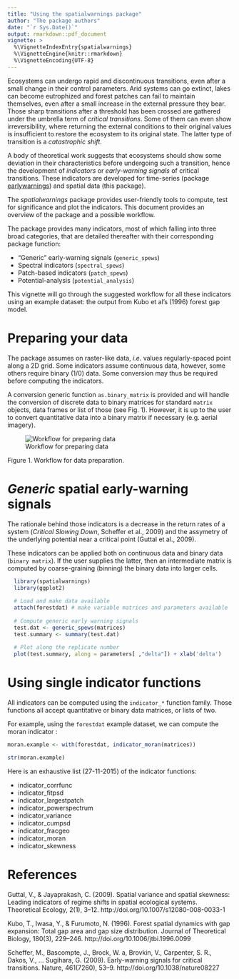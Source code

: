 ```yaml
---
title: "Using the spatialwarnings package"
author: "The package authors"
date: "`r Sys.Date()`"
output: rmarkdown::pdf_document
vignette: >
  %\VignetteIndexEntry{spatialwarnings}
  %\VignetteEngine{knitr::rmarkdown}
  %\VignetteEncoding{UTF-8}
---
```


Ecosystems can undergo rapid and discontinuous transitions, even after a small 
change in their control parameters. Arid systems can go extinct, lakes can 
become eutrophized and forest patches can fail to maintain themselves, even 
after a small increase in the external pressure they bear. Those sharp 
transitions after a threshold has been crossed are gathered under the umbrella 
term of *critical transitions*. Some of them can even show irreversibility, 
where returning the external conditions to their original values is 
insufficient to restore the ecosystem to its original state. The latter type of
transition is a *catastrophic shift*. 

A body of theoretical work suggests that ecosystems should show some 
deviation in their characteristics before undergoing such a transition, hence 
the development of *indicators* or *early-warning signals* of critical 
transitions. These indicators are developed for time-series (package 
[earlywarnings](https://cran.r-project.org/web/packages/earlywarnings/)) 
and spatial data (this package). 

The *spatialwarnings* package provides user-friendly tools to compute, test for
significance and plot the indicators. This document provides an overview of the 
package and a possible workflow. 

The package provides many indicators, most of which falling into three broad 
categories, that are detailed thereafter with their corresponding package 
function: 

- "Generic" early-warning signals (`generic_spews`)
- Spectral indicators (`spectral_spews`)
- Patch-based indicators (`patch_spews`)
- Potential-analysis (`potential_analysis`)

This vignette will go through the suggested workflow for all these indicators
using an example dataset: the output from Kubo et al's (1996) forest gap model.

# Preparing your data 

The package assumes on raster-like data, *i.e.* values regularly-spaced point 
along a 2D grid. Some indicators assume continuous data, however, some 
others require binary (1/0) data. Some conversion may thus be required before 
computing the indicators.

A conversion generic function `as.binary_matrix` is provided and will handle the 
conversion of discrete data to binary matrices for standard `matrix` objects, 
data frames or list of those (see Fig. 1). However, it is up to the user to 
convert quantitative data into a binary matrix if necessary (e.g. aerial 
imagery). 

![Workflow for preparing data](prepare_data.png)

Figure 1. Workflow for data preparation. 

<!-- we could add a conversion from raster -->

# *Generic* spatial early-warning signals

The rationale behind those indicators is a decrease in the return rates of a 
system (*Critical Slowing Down*, Scheffer et al., 2009) and the assymetry of the 
underlying potential near a critical point (Guttal et al., 2009).

These indicators can be applied both on continuous data and binary data 
(`binary matrix`). If the user supplies the latter, then an intermediate 
matrix is computed by coarse-graining (binning) the binary data into larger 
cells. 

```r
  library(spatialwarnings)
  library(ggplot2)
  
  # Load and make data available
  attach(forestdat) # make variable matrices and parameters available
  
  # Compute generic early warning signals
  test.dat <- generic_spews(matrices)
  test.summary <- summary(test.dat)
  
  # Plot along the replicate number
  plot(test.summary, along = parameters[ ,"delta"]) + xlab('delta')
```

# Using single indicator functions 

All indicators can be computed using the `indicator_*` function family. Those
functions all accept quantitative or binary data matrices, or lists of two. 

For example, using the `forestdat` example dataset, we can compute the moran 
indicator : 
  
```r
moran.example <- with(forestdat, indicator_moran(matrices))

str(moran.example)
```

Here is an exhaustive list (27-11-2015) of the indicator functions: 
  
- indicator_corrfunc
- indicator_fitpsd
- indicator_largestpatch
- indicator_powerspectrum
- indicator_variance
- indicator_cumpsd
- indicator_fracgeo
- indicator_moran
- indicator_skewness

# References

Guttal, V., & Jayaprakash, C. (2009). Spatial variance and spatial skewness: Leading indicators of regime shifts in spatial ecological systems. Theoretical Ecology, 2(1), 3–12. http://doi.org/10.1007/s12080-008-0033-1

Kubo, T., Iwasa, Y., & Furumoto, N. (1996). Forest spatial dynamics with gap
expansion: Total gap area and gap size distribution. Journal of Theoretical
Biology, 180(3), 229–246. http://doi.org/10.1006/jtbi.1996.0099

Scheffer, M., Bascompte, J., Brock, W. a, Brovkin, V., Carpenter, S. R., Dakos, V., … Sugihara, G. (2009). Early-warning signals for critical transitions. Nature, 461(7260), 53–9. http://doi.org/10.1038/nature08227
